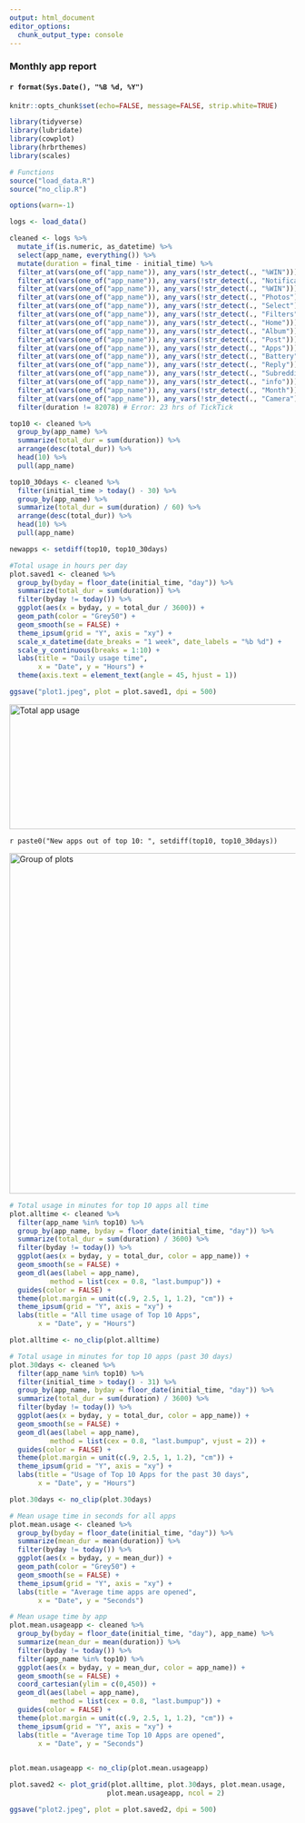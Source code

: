 ```yaml
---
output: html_document
editor_options:
  chunk_output_type: console
---
```

<div align="right">
### Monthly app report
#### `r format(Sys.Date(), "%B %d, %Y")`
</div>
```r
knitr::opts_chunk$set(echo=FALSE, message=FALSE, strip.white=TRUE)

library(tidyverse)
library(lubridate)
library(cowplot)
library(hrbrthemes)
library(scales)

# Functions
source("load_data.R")
source("no_clip.R")

options(warn=-1)
```

```r
logs <- load_data()

cleaned <- logs %>% 
  mutate_if(is.numeric, as_datetime) %>% 
  select(app_name, everything()) %>% 
  mutate(duration = final_time - initial_time) %>% 
  filter_at(vars(one_of("app_name")), any_vars(!str_detect(., "%WIN"))) %>% 
  filter_at(vars(one_of("app_name")), any_vars(!str_detect(., "Notification"))) %>% 
  filter_at(vars(one_of("app_name")), any_vars(!str_detect(., "%WIN"))) %>% 
  filter_at(vars(one_of("app_name")), any_vars(!str_detect(., "Photos"))) %>% 
  filter_at(vars(one_of("app_name")), any_vars(!str_detect(., "Select"))) %>% 
  filter_at(vars(one_of("app_name")), any_vars(!str_detect(., "Filters"))) %>% 
  filter_at(vars(one_of("app_name")), any_vars(!str_detect(., "Home"))) %>% 
  filter_at(vars(one_of("app_name")), any_vars(!str_detect(., "Album"))) %>% 
  filter_at(vars(one_of("app_name")), any_vars(!str_detect(., "Post"))) %>% 
  filter_at(vars(one_of("app_name")), any_vars(!str_detect(., "Apps"))) %>% 
  filter_at(vars(one_of("app_name")), any_vars(!str_detect(., "Battery"))) %>% 
  filter_at(vars(one_of("app_name")), any_vars(!str_detect(., "Reply"))) %>% 
  filter_at(vars(one_of("app_name")), any_vars(!str_detect(., "Subreddit"))) %>% 
  filter_at(vars(one_of("app_name")), any_vars(!str_detect(., "info"))) %>% 
  filter_at(vars(one_of("app_name")), any_vars(!str_detect(., "Month"))) %>% 
  filter_at(vars(one_of("app_name")), any_vars(!str_detect(., "Camera"))) %>% 
  filter(duration != 82078) # Error: 23 hrs of TickTick

```

```r
top10 <- cleaned %>% 
  group_by(app_name) %>% 
  summarize(total_dur = sum(duration)) %>% 
  arrange(desc(total_dur)) %>% 
  head(10) %>% 
  pull(app_name)

top10_30days <- cleaned %>% 
  filter(initial_time > today() - 30) %>% 
  group_by(app_name) %>% 
  summarize(total_dur = sum(duration) / 60) %>% 
  arrange(desc(total_dur)) %>% 
  head(10) %>% 
  pull(app_name)

newapps <- setdiff(top10, top10_30days)
```

```r
#Total usage in hours per day
plot.saved1 <- cleaned %>%
  group_by(byday = floor_date(initial_time, "day")) %>%
  summarize(total_dur = sum(duration)) %>%
  filter(byday != today()) %>% 
  ggplot(aes(x = byday, y = total_dur / 3600)) + 
  geom_path(color = "Grey50") + 
  geom_smooth(se = FALSE) + 
  theme_ipsum(grid = "Y", axis = "xy") + 
  scale_x_datetime(date_breaks = "1 week", date_labels = "%b %d") +
  scale_y_continuous(breaks = 1:10) +
  labs(title = "Daily usage time",
       x = "Date", y = "Hours") + 
  theme(axis.text = element_text(angle = 45, hjust = 1))

ggsave("plot1.jpeg", plot = plot.saved1, dpi = 500)
```
<img src="plot1.jpeg" alt="Total app usage" height="220" width="600">

`r paste0("New apps out of top 10: ", setdiff(top10, top10_30days))`

<img src="plot2.jpeg" alt="Group of plots" height="600" width="600">
```r
# Total usage in minutes for top 10 apps all time
plot.alltime <- cleaned %>%
  filter(app_name %in% top10) %>% 
  group_by(app_name, byday = floor_date(initial_time, "day")) %>%
  summarize(total_dur = sum(duration) / 3600) %>%
  filter(byday != today()) %>% 
  ggplot(aes(x = byday, y = total_dur, color = app_name)) + 
  geom_smooth(se = FALSE) + 
  geom_dl(aes(label = app_name),
          method = list(cex = 0.8, "last.bumpup")) +
  guides(color = FALSE) +
  theme(plot.margin = unit(c(.9, 2.5, 1, 1.2), "cm")) +
  theme_ipsum(grid = "Y", axis = "xy") +
  labs(title = "All time usage of Top 10 Apps",
       x = "Date", y = "Hours")

plot.alltime <- no_clip(plot.alltime)

# Total usage in minutes for top 10 apps (past 30 days)
plot.30days <- cleaned %>%
  filter(app_name %in% top10) %>%
  filter(initial_time > today() - 31) %>% 
  group_by(app_name, byday = floor_date(initial_time, "day")) %>%
  summarize(total_dur = sum(duration) / 3600) %>%
  filter(byday != today()) %>% 
  ggplot(aes(x = byday, y = total_dur, color = app_name)) + 
  geom_smooth(se = FALSE) + 
  geom_dl(aes(label = app_name),
          method = list(cex = 0.8, "last.bumpup", vjust = 2)) +
  guides(color = FALSE) +
  theme(plot.margin = unit(c(.9, 2.5, 1, 1.2), "cm")) +
  theme_ipsum(grid = "Y", axis = "xy") + 
  labs(title = "Usage of Top 10 Apps for the past 30 days",
       x = "Date", y = "Hours") 

plot.30days <- no_clip(plot.30days)

# Mean usage time in seconds for all apps
plot.mean.usage <- cleaned %>%
  group_by(byday = floor_date(initial_time, "day")) %>%
  summarize(mean_dur = mean(duration)) %>%
  filter(byday != today()) %>% 
  ggplot(aes(x = byday, y = mean_dur)) + 
  geom_path(color = "Grey50") + 
  geom_smooth(se = FALSE) + 
  theme_ipsum(grid = "Y", axis = "xy") + 
  labs(title = "Average time apps are opened",
       x = "Date", y = "Seconds") 

# Mean usage time by app
plot.mean.usageapp <- cleaned %>%
  group_by(byday = floor_date(initial_time, "day"), app_name) %>%
  summarize(mean_dur = mean(duration)) %>%
  filter(byday != today()) %>% 
  filter(app_name %in% top10) %>%
  ggplot(aes(x = byday, y = mean_dur, color = app_name)) + 
  geom_smooth(se = FALSE) + 
  coord_cartesian(ylim = c(0,450)) +
  geom_dl(aes(label = app_name),
          method = list(cex = 0.8, "last.bumpup")) +
  guides(color = FALSE) +
  theme(plot.margin = unit(c(.9, 2.5, 1, 1.2), "cm")) +
  theme_ipsum(grid = "Y", axis = "xy") + 
  labs(title = "Average time Top 10 Apps are opened",
       x = "Date", y = "Seconds") 
  

plot.mean.usageapp <- no_clip(plot.mean.usageapp)

plot.saved2 <- plot_grid(plot.alltime, plot.30days, plot.mean.usage, 
                        plot.mean.usageapp, ncol = 2)

ggsave("plot2.jpeg", plot = plot.saved2, dpi = 500)
```

